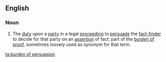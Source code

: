 ==English==

===Noun===
{{en-noun|?|head=[[burden]] [[of]] [[persuasion]]}}

# {{label|en|legal}} The [[duty]] upon a [[party]] in a legal [[proceeding]] to [[persuade]] the [[fact-finder]] to decide for that party on an [[assertion]] of fact; part of the [[burden of proof]], sometimes loosely used as synonym for that term.

[[ta:burden of persuasion]]